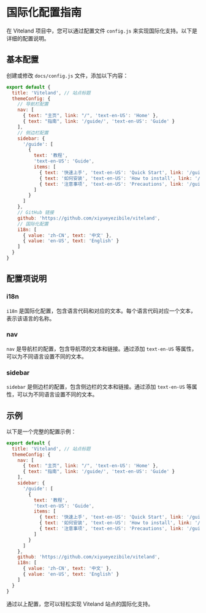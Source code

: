 # 国际化配置指南

在 Viteland 项目中，您可以通过配置文件 `config.js` 来实现国际化支持。以下是详细的配置说明。

## 基本配置

创建或修改 `docs/config.js` 文件，添加以下内容：

```js
export default {
  title: 'Viteland', // 站点标题
  themeConfig: {
    // 导航栏配置
    nav: [
      { text: "主页", link: "/", 'text-en-US': 'Home' },
      { text: "指南", link: '/guide/', 'text-en-US': 'Guide' }
    ],
    // 侧边栏配置
    sidebar: {
      '/guide': [
        {
          text: '教程',
          'text-en-US': 'Guide',
          items: [
            { text: '快速上手', 'text-en-US': 'Quick Start', link: '/guide/start' },
            { text: '如何安装', 'text-en-US': 'How to install', link: '/guide/install' },
            { text: '注意事项', 'text-en-US': 'Precautions', link: '/guide/attention' }
          ]
        }
      ]
    },
    // GitHub 链接
    github: 'https://github.com/xiyueyezibile/viteland',
    // 国际化配置
    i18n: [
      { value: 'zh-CN', text: '中文' },
      { value: 'en-US', text: 'English' }
    ]
  }
}
```

## 配置项说明

### i18n

`i18n` 是国际化配置，包含语言代码和对应的文本。每个语言代码对应一个文本，表示该语言的名称。

### nav

`nav` 是导航栏的配置，包含导航项的文本和链接。通过添加 `text-en-US` 等属性，可以为不同语言设置不同的文本。

### sidebar

`sidebar` 是侧边栏的配置，包含侧边栏的文本和链接。通过添加 `text-en-US` 等属性，可以为不同语言设置不同的文本。

## 示例

以下是一个完整的配置示例：

```js
export default {
  title: 'Viteland', // 站点标题
  themeConfig: {
    nav: [
      { text: "主页", link: "/", 'text-en-US': 'Home' },
      { text: "指南", link: '/guide/', 'text-en-US': 'Guide' }
    ],
    sidebar: {
      '/guide': [
        {
          text: '教程',
          'text-en-US': 'Guide',
          items: [
            { text: '快速上手', 'text-en-US': 'Quick Start', link: '/guide/start' },
            { text: '如何安装', 'text-en-US': 'How to install', link: '/guide/install' },
            { text: '注意事项', 'text-en-US': 'Precautions', link: '/guide/attention' }
          ]
        }
      ]
    },
    github: 'https://github.com/xiyueyezibile/viteland',
    i18n: [
      { value: 'zh-CN', text: '中文' },
      { value: 'en-US', text: 'English' }
    ]
  }
}
```

通过以上配置，您可以轻松实现 Viteland 站点的国际化支持。
